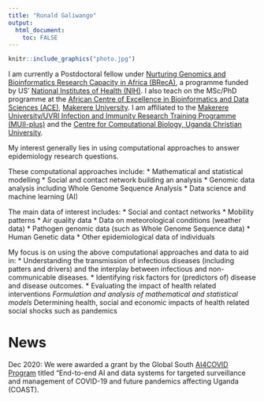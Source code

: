 ---
title: "Ronald Galiwango"
output: 
  html_document:
    toc: FALSE
---



```{r echo=FALSE, out.width="200px", fig.align='left', fig.cap="Ronald Galiwango, Postdoc NIH funded BRecA program"}

knitr::include_graphics("photo.jpg") 
```


I am currently a Postdoctoral fellow under [Nurturing Genomics and Bioinformatics Research Capacity in Africa (BRecA)](https://www.breca.mak.ac.ug/), a programme funded by US' [National Institutes of Health (NIH)](https://www.nih.gov/). I also teach on the MSc/PhD programme at the [African Centre of Excellence in Bioinformatics and Data Sciences (ACE)](https://ace.idi.co.ug/), [Makerere University](https://www.mak.ac.ug/). I am affiliated to the [Makerere University/UVRI Infection and Immunity Research Training Programme (MUII-plus)](https://www.muii.org.ug/) and the [Centre for Computational Biology, Uganda Christian University](https://github.com/compbiorg/).

My interest generally lies in using computational approaches to answer epidemiology research questions. 

These computational approaches include:
* Mathematical and statistical modelling
* Social and contact network building an analysis
* Genomic data analysis including Whole Genome Sequence Analysis
* Data science and machine learning (AI)

The main data of interest includes:
* Social and contact networks 
* Mobility patterns 
* Air quality data
* Data on meteorological conditions (weather data)
* Pathogen genomic data (such as Whole Genome Sequence data)
* Human Genetic data
* Other epidemiological data of individuals 

My focus is on using the above computational approaches and data to aid in: 
* Understanding the transmission of infectious diseases (including patters and drivers) and the interplay between infectious and non-communicable diseases.
* Identifying risk factors for (predictors of) disease and disease outcomes.
* Evaluating the impact of health related interventions
*Formulation and analysis of mathematical and statistical models
* Determining health, social and economic impacts of health related social shocks such as pandemics

# News

Dec 2020: We were awarded a grant by the Global South [AI4COVID Program](http://covidsouth.ai/grantees/) titled "End-to-end AI and data systems for targeted surveillance and management of COVID-19 and future pandemics affecting Uganda (COAST).


